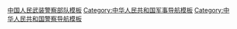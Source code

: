 [[Category:中国人民武装警察部队模板|]]
[[Category:中华人民共和国军事导航模板|Category:中华人民共和国军事导航模板]]
[[Category:中华人民共和国警察导航模板|Category:中华人民共和国警察导航模板]]